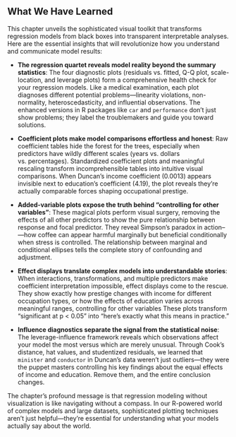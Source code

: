 ## What We Have Learned

This chapter unveils the sophisticated visual toolkit that transforms regression models from black boxes into transparent interpretable analyses. Here are the essential insights that will revolutionize how you understand and communicate model results:
  
* **The regression quartet reveals model reality beyond the summary statistics**: The four diagnostic plots (residuals vs. fitted, Q-Q plot, scale-location, and leverage plots) form a comprehensive health check for your regression models. Like a medical examination, each plot diagnoses different potential problems---linearity violations, non-normality, heteroscedasticity, and influential observations. The enhanced versions in R packages like `car` and `performance` don't just show problems; they label the troublemakers and guide you toward solutions.

* **Coefficient plots make model comparisons effortless and honest**: Raw coefficient tables hide the forest for the trees, especially when predictors have wildly different scales (years vs. dollars vs. percentages). Standardized coefficient plots and meaningful rescaling transform incomprehensible tables into intuitive visual comparisons. When Duncan's income coefficient (0.0013) appears invisible next to education's coefficient (4.19), the plot reveals they're actually comparable forces shaping occupational prestige.

* **Added-variable plots expose the truth behind "controlling for other variables"**: These magical plots perform visual surgery, removing the effects of all other predictors to show the pure relationship between response and focal predictor. They reveal Simpson's paradox in action--—how coffee can appear harmful marginally but beneficial conditionally when stress is controlled. The relationship between marginal and conditional ellipses tells the complete story of confounding and adjustment.

* **Effect displays translate complex models into understandable stories**: When interactions, transformations, and multiple predictors make coefficient interpretation impossible, effect displays come to the rescue. They show exactly how prestige changes with income for different occupation types, or how the effects of education varies across meaningful ranges, controlling for other variables These plots transform "significant at p < 0.05" into "here's exactly what this means in practice."

* **Influence diagnostics separate the signal from the statistical noise**: The leverage-influence framework reveals which observations affect your model the most versus which are merely unusual. Through Cook's distance, hat values, and studentized residuals, we learned that `minister` and `conductor` in Duncan's data weren't just outliers---they were the puppet masters controlling his key findings about the equal effects of income and education. Remove them, and the entire conclusion changes.

The chapter's profound message is that regression modeling without visualization is like navigating without a compass. In our R-powered world of complex models and large datasets, sophisticated plotting techniques aren't just helpful---they're essential for understanding what your models actually say about the world.
